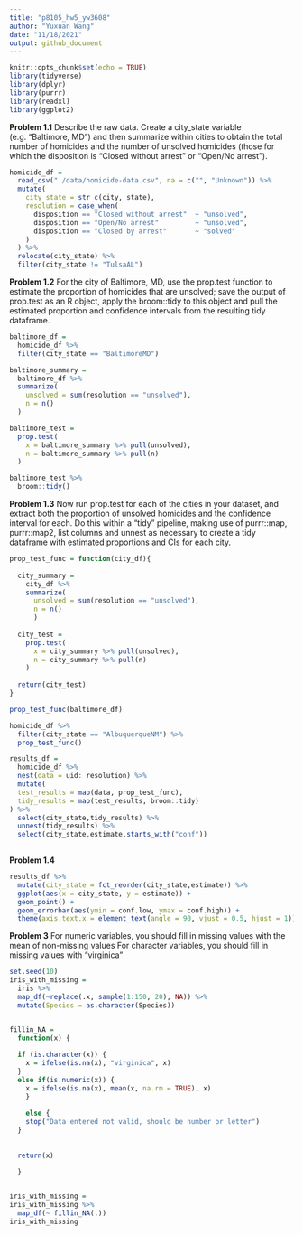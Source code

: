 ```yaml
---
title: "p8105_hw5_yw3608"
author: "Yuxuan Wang"
date: "11/18/2021"
output: github_document
---
```


```r
knitr::opts_chunk$set(echo = TRUE)
library(tidyverse)
library(dplyr)
library(purrr)
library(readxl)
library(ggplot2)

```

**Problem 1.1**
Describe the raw data. Create a city_state variable (e.g. “Baltimore, MD”) and then summarize within cities to obtain the total number of homicides and the number of unsolved homicides (those for which the disposition is “Closed without arrest” or “Open/No arrest”).
```r
homicide_df = 
  read_csv("./data/homicide-data.csv", na = c("", "Unknown")) %>%
  mutate(
    city_state = str_c(city, state),
    resolution = case_when(
      disposition == "Closed without arrest"  ~ "unsolved",
      disposition == "Open/No arrest"         ~ "unsolved",
      disposition == "Closed by arrest"       ~ "solved"
    )
  ) %>%
  relocate(city_state) %>%
  filter(city_state != "TulsaAL")
```



**Problem 1.2**
For the city of Baltimore, MD, use the prop.test function to estimate the proportion of homicides that are unsolved; save the output of prop.test as an R object, apply the broom::tidy to this object and pull the estimated proportion and confidence intervals from the resulting tidy dataframe.
```r
baltimore_df = 
  homicide_df %>%
  filter(city_state == "BaltimoreMD")

baltimore_summary = 
  baltimore_df %>%
  summarize(
    unsolved = sum(resolution == "unsolved"),
    n = n()
  )

baltimore_test = 
  prop.test(
    x = baltimore_summary %>% pull(unsolved),
    n = baltimore_summary %>% pull(n)
  )

baltimore_test %>%
  broom::tidy()
```



**Problem 1.3**
Now run prop.test for each of the cities in your dataset, and extract both the proportion of unsolved homicides and the confidence interval for each. Do this within a “tidy” pipeline, making use of purrr::map, purrr::map2, list columns and unnest as necessary to create a tidy dataframe with estimated proportions and CIs for each city.
```r
prop_test_func = function(city_df){
  
  city_summary = 
    city_df %>%
    summarize(
      unsolved = sum(resolution == "unsolved"),
      n = n()
      )
  
  city_test = 
    prop.test(
      x = city_summary %>% pull(unsolved),
      n = city_summary %>% pull(n)
    )
  
  return(city_test)
}

prop_test_func(baltimore_df)

homicide_df %>%
  filter(city_state == "AlbuquerqueNM") %>% 
  prop_test_func()
```


```r
results_df = 
  homicide_df %>% 
  nest(data = uid: resolution) %>% 
  mutate(
  test_results = map(data, prop_test_func),
  tidy_results = map(test_results, broom::tidy)
) %>% 
  select(city_state,tidy_results) %>% 
  unnest(tidy_results) %>% 
  select(city_state,estimate,starts_with("conf"))
  

```



**Problem 1.4**
```r
results_df %>% 
  mutate(city_state = fct_reorder(city_state,estimate)) %>% 
  ggplot(aes(x = city_state, y = estimate)) +
  geom_point() +
  geom_errorbar(aes(ymin = conf.low, ymax = conf.high)) +
  theme(axis.text.x = element_text(angle = 90, vjust = 0.5, hjust = 1))

```





**Problem 3**
For numeric variables, you should fill in missing values with the mean of non-missing values
For character variables, you should fill in missing values with "virginica"
```r
set.seed(10)
iris_with_missing = 
  iris %>% 
  map_df(~replace(.x, sample(1:150, 20), NA)) %>%
  mutate(Species = as.character(Species))


fillin_NA = 
  function(x) {
  
  if (is.character(x)) {
    x = ifelse(is.na(x), "virginica", x)
  } 
  else if(is.numeric(x)) {
    x = ifelse(is.na(x), mean(x, na.rm = TRUE), x)
    } 
  
    else {
    stop("Data entered not valid, should be number or letter")
  }
    
    
  return(x)   

  }
  

iris_with_missing = 
iris_with_missing %>% 
  map_df(~ fillin_NA(.))
iris_with_missing
```



